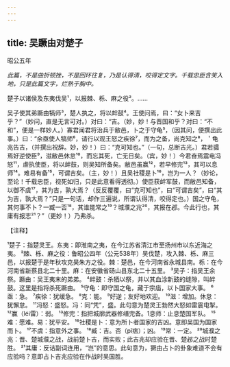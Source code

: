 ```yaml
---
---
---
```

title: 吴蹶由对楚子
---



昭公五年

*此篇，不是曲折顿挫，不是回环往复，乃是认得清，咬得定文字。千载忠臣含笑入地，只是此篇文字，烂熟于胸中。*

楚子以诸侯及东夷伐吴¹，以报棘、栎、麻之役²。……

吴子使其弟蹶由犒师³，楚人执之，将以衅鼓⁴。王使问焉，曰：“女卜来吉乎？”（妙问，直是无言可对。）对曰：“吉。（妙，妙！与晋国和乎？对曰：“不和”，便是一样妙人。）寡君闻君将治兵于敝邑，卜之于守龟⁵，（因其问，便撰出此事。）曰：“余亟使人犒师⁶，请行以观王怒之疾徐⁷，而为之备，尚克知之⁸，＇龟兆告吉，（并撰出祝辞。妙，妙！）曰：“克可知也。”（一句，总断吉光。）君若骦焉好逆使臣⁹，滋敝邑休怠¹⁰，而忘其死，亡无日矣。（宾，妙！）今君奋焉震电冯怒¹¹，虐执使臣，将以衅鼓，则吴知所备矣。敝邑虽赢¹²，若早修完¹³，其可以息师¹⁴。难易有备¹⁵，可谓吉矣。（主，妙！）且吴社稷是卜¹⁶，岂为一人？（妙论，至论！千载忠臣，视死如归，只是此意看得透彻。）使臣获衅军鼓，而敝邑知备，以御不虞¹⁷，其为吉，孰大焉？（反反覆覆，曰“克可知也”，曰“可谓吉矣”，曰“其为吉，孰大焉？”只是一句话，却作三遍说，所谓认得清，咬得定也。）国之守龟，其何事不卜？一臧一否¹⁸，其谁能常之¹⁹？城濮之兆²⁰，其报在邲。今此行也，其庸有报志²¹？”（更妙！）乃弗杀。

【注释】

¹楚子：指楚灵王。东夷：即淮南之夷，在今江苏省清江市至扬州市以东近海之夷。
²棘、栎、麻之役：鲁昭公四年（公元538年）吴伐楚，攻入棘、栎、麻三邑，以报楚于是年秋攻克昊朱方之役。棘：楚邑，在今河南省永城县南。栎：在今河南省新蔡县北二十里。麻：在安徽省砀山县东北二十五里。
³吴子：指吴王余祭。蹶由：吴王夷末的弟弟。
⁴衅鼓：杀牺以祭，并以其血涂新鼓的缝隙，叫衅鼓。这里是指将杀死蹶由。
⁵守龟：即守国之龟，藏于宗庙，以卜国家大事。
⁶亟：急。
⁷疾徐：犹缓急。
⁸克：能。
⁹好逆；友好地欢迎。
¹⁰滋：增加。休怠：犹懈怠。
¹¹冯怒：盛怒。冯：同“凭”，盛。此句意为楚灵王勃然大怒如雷震电掣。
¹²赢（léi雷）：弱。
¹³修完：指把城廓武器修缮完备。1息师：止息楚国军队。
¹⁵难：愿难。易：犹平安。
¹⁶社稷是卜：意为所卜者国家的吉凶。意即吴国为国家而卜。
¹⁷不虞：指意外之事。
¹⁸臧：吉。否（pǐ痞）；凶。
¹⁹常：一定。
²⁰城濮之兆：晋、楚城濮之战，战前楚卜吉，而实败；此吉兆却应验在晋、楚邲之战时楚胜。
²¹其庸：反诘副词连用，“岂”的意思。此句意为，獗由占卜的卦象难道不会有应验吗？意即占卜吉兆应验在作战时吴国胜。